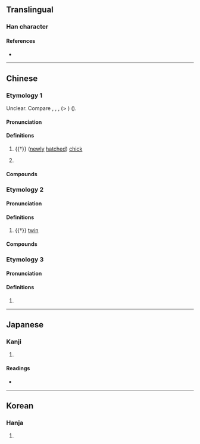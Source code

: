 {{character info/new}}
==Translingual==

===Han character===
{{Han char|rn=9|rad=人|as=11|sn=13|four=25230|canj=OYJJ|ids=⿰亻連}}

====References====
* {{Han ref|kx=0115.210|dkj=01049|dj=0246.090|hdz=10208.080|uh=50C6|ud=20678|bh=DCB6|bd=56502}}

----

==Chinese==
{{zh-forms|s=𫢪}}

===Etymology 1===
Unclear. Compare {{cog|lep|||young|tr=lyeŋ}}, {{cog|ium|jaih jaanx|jaih '''jaanx'''|a hen which has not laid eggs}}, {{cog|tai-pro|*C̬.qɤːŋᴮ||young hen}}, {{cog|lic-pro|*C-ləŋ||chicken classifier}} (> {{cog|lic|lang}}) ({{zh-ref|Schuessler, 2007}}).

====Pronunciation====
{{zh-pron
|m=liàn
|c=leng1,lin5
|c_note=leng1 - vernacular (may not be related); lin5 - literary
|h=pfs=lon
|mn=xm,zz,tp,kh,tn,tc,hc,sx,yl,mg:nōa/qz,lk:lōa/km:loāi
|mn-t=nuan3
|mc=2
|oc=1,2
|cat=n
}}

====Definitions====
{{zh-hanzi}}

# {{†}} ([[newly]] [[hatched]]) [[chick]]
# {{lb|zh|Cantonese}} {{zh-alt-form|𡃁}}

====Compounds====
{{zh-der|雞僆|雞僆仔}}

===Etymology 2===
{{rfe|zh|related to 孿?}}

====Pronunciation====
{{zh-pron
|m=liǎn,liàn
|c=lin5
|mc=1
|oc=n,1
|cat=n
}}

====Definitions====
{{zh-hanzi}}

# {{†}} [[twin]]

====Compounds====
{{zh-der|僆子}}

===Etymology 3===

====Pronunciation====
{{zh-pron
|m=lián
|cat=
}}

====Definitions====
{{zh-hanzi}}

# {{zh-only|僆𠋵}}

----

==Japanese==

===Kanji===
{{ja-kanji|grade=|rs=人11}}

# {{defn|lang=ja|sort=人11}}

====Readings====
* {{ja-readings|on=[[れん]] (ren)|kun=[[ふたご]] (futago), [[およぶ]] (oyobu), [[おひつく]] (ohitsuku)}}

----

==Korean==

===Hanja===
{{ko-hanja|hangeul=련|rv=ryeon|mr=ryŏn}}

# {{defn|lang=ko|sort=人11}}